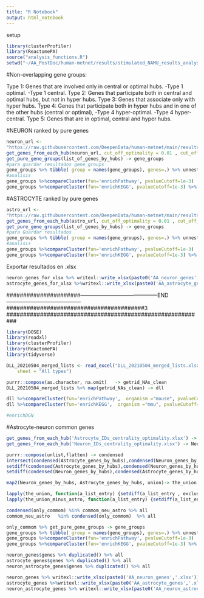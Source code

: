 ```yaml
---
title: "R Notebook"
output: html_notebook
---
```

setup
```r
library(clusterProfiler)
library(ReactomePA)
source("analysis_functions.R")
setwd("~/AA_PostDoc/human-metnet/results/stimulated_NAMU_results_analysis/functional_analysis_of_hubs")

```
#Non-overlapping gene groups:

Type 1: Genes that are involved only in central or optimal hubs.
           -Type 1 optimal.
           -Type 1 central.
Type 2: Genes that participate  both in central and optimal hubs, but not in hyper hubs.
Type 3: Genes that associate only with hyper hubs.
Type 4: Genes that participate both in hyper hubs and in one of the other hubs (central or optimal),
           -Type 4 hyper-optimal.
           -Type 4 hyper-central.
Type 5: Genes that are in optimal, central and hyper hubs. 

#NEURON ranked by pure genes
```r
neuron_url <- 
"https://raw.githubusercontent.com/DeepenData/human-metnet/main/results/stimulated_NAMU_results_analysis/functional_analysis_of_hubs/Neuron_IDs_centrality_optimality.csv?token=AHI56JMYHSB2LRQ4FBZNKRLATAKDE"
get_genes_from_each_hub(neuron_url, cut_off_optimality = 0.01 , cut_off_centrality =  0.01) -> list_of_genes_by_hubs
get_pure_gene_groups(list_of_genes_by_hubs) -> gene_groups
#para guardar resultados gene_groups
gene_groups %>% tibble( group = names(gene_groups), genes=.) %>% unnest -> neuron_genes_for_xlsx
#analisis
gene_groups %>%compareCluster(fun='enrichPathway', pvalueCutoff=1e-3)  %>% dotplot
gene_groups %>%compareCluster(fun='enrichKEGG', pvalueCutoff=1e-3) %>% dotplot
```
#ASTROCYTE ranked by pure genes
```r
astro_url <- 
"https://raw.githubusercontent.com/DeepenData/human-metnet/main/results/stimulated_NAMU_results_analysis/functional_analysis_of_hubs/Astrocyte_IDs_centrality_optimality.csv?token=AHI56JIB3ZJSRV3IFNFNN3LATAKC6"
get_genes_from_each_hub(astro_url, cut_off_optimality = 0.01 , cut_off_centrality =  0.01) -> list_of_genes_by_hubs
get_pure_gene_groups(list_of_genes_by_hubs) -> gene_groups
#para Guardar resultados
gene_groups %>% tibble( group = names(gene_groups), genes=.) %>% unnest -> astrocyte_genes_for_xlsx
#analisis
gene_groups %>%compareCluster(fun='enrichPathway', pvalueCutoff=1e-3)  %>% dotplot
gene_groups %>%compareCluster(fun='enrichKEGG', pvalueCutoff=1e-3) %>% dotplot
```

Exportar resultados en .xlsx
```r
neuron_genes_for_xlsx %>% writexl::write_xlsx(paste0('AA_neuron_genes','.xlsx'))
astrocyte_genes_for_xlsx %>%writexl::write_xlsx(paste0('AA_astrocyte_genes','.xlsx'))
```



######################--------------------------------------------END------------------------------------------#########################################3
###########################################################



```r
library(DOSE)
library(readxl)
library(clusterProfiler)
library(ReactomePA)
library(tidyverse)

DLL_20210504_merged_lists <- read_excel("DLL_20210504_merged_lists.xlsx", 
    sheet = "All types")

purrr::compose(as.character, na.omit)   -> getrid_NAs_clean
DLL_20210504_merged_lists %>% map(getrid_NAs_clean) -> dll

dll %>%compareCluster(fun='enrichPathway',  organism ="mouse", pvalueCutoff=1e-3) %>% dotplot
dll %>%compareCluster(fun='enrichKEGG',  organism ="mmu", pvalueCutoff=1e-3) %>% dotplot

#enrichDGN
```
#Astrocyte-neuron common genes

```r


get_genes_from_each_hub('Astrocyte_IDs_centrality_optimality.xlsx') -> Astrocyte_genes_by_hubs
get_genes_from_each_hub('Neuron_IDs_centrality_optimality.xlsx') -> Neuron_genes_by_hubs

purrr::compose(unlist,flatten) -> condensed
intersect(condensed(Astrocyte_genes_by_hubs),condensed(Neuron_genes_by_hubs)) -> commom_neu_astro
setdiff(condensed(Astrocyte_genes_by_hubs),condensed(Neuron_genes_by_hubs)) -> exclusive_astrocyte
setdiff(condensed(Neuron_genes_by_hubs),condensed(Astrocyte_genes_by_hubs)) -> exclusive_neuron

map2(Neuron_genes_by_hubs, Astrocyte_genes_by_hubs, union)-> the_union

lapply(the_union, function(a_list_entry) {setdiff(a_list_entry , exclusive_astrocyte) }) -> the_union_minus_astro
lapply(the_union_minus_astro, function(a_list_entry) {setdiff(a_list_entry , exclusive_neuron) }) -> only_commom

condensed(only_commom) %in% commom_neu_astro %>% all
commom_neu_astro   %in% condensed(only_commom)  %>% all

only_commom %>% get_pure_gene_groups -> gene_groups
gene_groups %>% tibble( group = names(gene_groups), genes=.) %>% unnest -> neuron_astrocyte_genes
gene_groups %>%compareCluster(fun='enrichPathway', pvalueCutoff=1e-3)  %>% dotplot
gene_groups %>%compareCluster(fun='enrichKEGG', pvalueCutoff=1e-3) %>% dotplot
```
```r
neuron_genes$genes %>% duplicated() %>% all
astrocyte_genes$genes %>% duplicated() %>% all
neuron_astrocyte_genes$genes %>% duplicated() %>% all
```

```r
neuron_genes %>% writexl::write_xlsx(paste0('AA_neuron_genes','.xlsx'))
astrocyte_genes %>%writexl::write_xlsx(paste0('AA_astrocyte_genes','.xlsx'))
neuron_astrocyte_genes %>% writexl::write_xlsx(paste0('AA_neuron_astrocyte_genes','.xlsx'))
```























